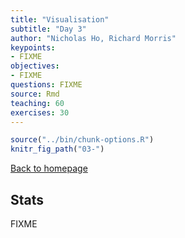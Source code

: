 ```yaml
---
title: "Visualisation"
subtitle: "Day 3"
author: "Nicholas Ho, Richard Morris"
keypoints:
- FIXME
objectives:
- FIXME
questions: FIXME
source: Rmd
teaching: 60
exercises: 30
---
```


```r
source("../bin/chunk-options.R")
knitr_fig_path("03-")
```

[Back to homepage](https://n-ho.github.io/bmc_r_workshop_2018/)


## Stats

FIXME
